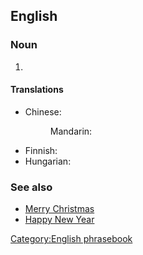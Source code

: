 ==English==

===Noun===
{{en-plural noun|head=[[season]]'s [[greetings]]}}

# {{non-gloss definition|A greeting used by [[well-wisher]]s near the [[Christmas season]] or [[holiday season]]}}

====Translations====
{{trans-top|a non-religious greeting uttered by well-wishers near the winter/solstice holiday period}}
* Chinese:
*: Mandarin: {{t-needed|cmn}}
{{trans-mid}}
* Finnish: {{t|fi|hyviä juhlapyhiä}}
* Hungarian: {{t|hu|kellemes ünnepeket}}
{{trans-bottom}}

===See also===
* [[Merry Christmas]]
* [[Happy New Year]]

[[Category:English phrasebook]]